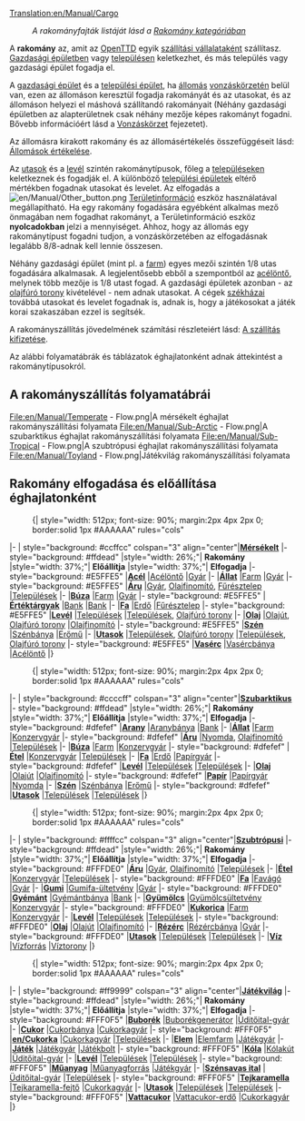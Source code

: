 [[Translation:en/Manual/Cargo]]
{{hu/Manual/Tartalomjegyzék}}
:''A rakományfajták listáját lásd a [[:Category:hu/Rakomány|Rakomány kategóriában]]''

A '''rakomány''' az, amit az [[hu/Manual/Main Page|OpenTTD]] egyik [[hu/Manual/Szállítási vállalat|szállítási vállalataként]] szállítasz. [[hu/Manual/Gazdasági épületek|Gazdasági épületben]] vagy [[hu/Manual/Települések|településen]] keletkezhet,  és más település vagy gazdasági épület fogadja el. 

A [[hu/Manual/Gazdasági épületek|gazdasági épület]] és a [[hu/Manual/Települések|települési épület]], ha [[hu/Manual/Állomások|állomás]] [[hu/Manual/Vonzáskörzet|vonzáskörzetén]] belül van, ezen az állomáson keresztül fogadja rakományát és az utasokat, és az állomáson helyezi el máshová szállítandó rakományait (Néhány gazdasági épületben az alapterületnek csak néhány mezője képes rakományt fogadni. Bővebb információért lásd a [[hu/Manual/Vonzáskörzet|Vonzáskörzet]] fejezetet).

Az állomásra kirakott rakomány és az állomásértékelés összefüggéseit lásd: [[hu/Manual/Game Mechanics/Main Page#allomasok-ertekelese|Állomások értékelése]].

Az [[hu/Manual/Base Set/Cargos/Utasok|utasok]] és a [[hu/Manual/Base Set/Cargos/Levél|levél]] szintén rakománytípusok, főleg a [[hu/Manual/Települések|településeken]] keletkeznek és fogadják el. A különböző [[hu/Archive/Manual/Épület|települési épületek]] eltérő mértékben fogadnak utasokat és levelet. Az elfogadás a [[File:en/Manual/Other button.png]] [[hu/Manual/Területinformáció|Területinformáció]] eszköz használatával megállapítható. Ha egy rakomány fogadására egyébként alkalmas mező önmagában nem fogadhat rakományt, a Területinformáció eszköz '''nyolcadokban''' jelzi a mennyiséget. Ahhoz, hogy az állomás egy rakománytípust fogadni tudjon, a vonzáskörzetében az elfogadásnak legalább 8/8-adnak kell lennie összesen.

Néhány gazdasági épület (mint pl. a [[hu/Manual/Base Set/Industries/Farm|farm]]) egyes mezői szintén 1/8 utas fogadására alkalmasak. A legjelentősebb ebből a szempontból az [[hu/Manual/Base Set/Industries/Acélöntő|acélöntő]], melynek több mezője is 1/8 utast fogad. A gazdasági épületek azonban - az [[hu/Manual/Base Set/Industries/Olajfúró torony|olajfúró torony]] kivételével - nem adnak utasokat. A cégek [[hu/Archive/Manual/Székház|székházai]] továbbá utasokat és levelet fogadnak is, adnak is, hogy a játékosokat a játék korai szakaszában ezzel is segítsék.

A rakományszállítás jövedelmének számítási részleteiért lásd: [[hu/Manual/Game Mechanics/Main Page#a-szallitas-kifizetese|A szállítás kifizetése]].

Az alábbi folyamatábrák és táblázatok éghajlatonként adnak áttekintést a rakománytípusokról.

==A rakományszállítás folyamatábrái==
<gallery>
File:en/Manual/Temperate - Flow.png|A mérsékelt éghajlat rakományszállítási folyamata
File:en/Manual/Sub-Arctic - Flow.png|A szubarktikus éghajlat rakományszállítási folyamata
File:en/Manual/Sub-Tropical - Flow.png|A szubtrópusi éghajlat rakományszállítási folyamata
File:en/Manual/Toyland - Flow.png|Játékvilág rakományszállítási folyamata
</gallery>

==Rakomány elfogadása és előállítása éghajlatonként==

:{| {{en/Wikitable}} style="width: 512px; font-size: 90%; margin:2px 4px 2px 0; border:solid 1px #AAAAAA" rules="cols"
|- 
| style="background: #ccffcc" colspan="3" align="center"|'''[[hu/Manual/Éghajlatok#mersekelt|Mérsékelt]]'''
|- style="background: #ffdead"
|style="width: 26%;"| '''Rakomány'''
|style="width: 37%;"| '''Előállítja'''
|style="width: 37%;"| '''Elfogadja'''
|- style="background: #E5FFE5"
|'''[[hu/Manual/Base Set/Cargos/Acél|Acél]]'''
|[[hu/Manual/Base Set/Industries/Acélöntő|Acélöntő]]
|[[hu/Manual/Base Set/Industries/Gyár|Gyár]]
|-
|'''[[hu/Manual/Base Set/Cargos/Állat|Állat]]'''
|[[hu/Manual/Base Set/Industries/Farm|Farm]]
|[[hu/Manual/Base Set/Industries/Gyár|Gyár]]
|- style="background: #E5FFE5"
|'''[[hu/Manual/Base Set/Cargos/Áru|Áru]]'''
|[[hu/Manual/Base Set/Industries/Gyár|Gyár]], [[hu/Manual/Base Set/Industries/Olajfinomító|Olajfinomító]], [[hu/Manual/Base Set/Industries/Fűrésztelep|Fűrésztelep]]
|[[hu/Manual/Települések|Települések]]
|-
|'''[[hu/Manual/Base Set/Cargos/Búza|Búza]]'''
|[[hu/Manual/Base Set/Industries/Farm|Farm]]
|[[hu/Manual/Base Set/Industries/Gyár|Gyár]]
|- style="background: #E5FFE5"
|'''[[hu/Manual/Base Set/Cargos/Értéktárgyak|Értéktárgyak]]'''
|[[hu/Manual/Base Set/Industries/Bank|Bank]]
|[[hu/Manual/Base Set/Industries/Bank|Bank]]
|-
|'''[[hu/Manual/Base Set/Cargos/Fa|Fa]]'''
|[[hu/Manual/Base Set/Industries/Erdő|Erdő]]
|[[hu/Manual/Base Set/Industries/Fűrésztelep|Fűrésztelep]]
|- style="background: #E5FFE5"
|'''[[hu/Manual/Base Set/Cargos/Levél|Levél]]'''
|[[hu/Manual/Települések|Települések]]
|[[hu/Manual/Települések|Települések]], [[hu/Manual/Base Set/Industries/Olajfúró torony|Olajfúró torony]]
|-
|'''[[hu/Manual/Base Set/Cargos/Olaj|Olaj]]'''
|[[hu/Manual/Base Set/Industries/Olajkút|Olajút]], [[hu/Manual/Base Set/Industries/Olajfúró torony|Olajfúró torony]]
|[[hu/Manual/Base Set/Industries/Olajfinomító|Olajfinomító]]
|- style="background: #E5FFE5"
|'''[[hu/Manual/Base Set/Cargos/Szén|Szén]]'''
|[[hu/Manual/Base Set/Industries/Szénbánya|Szénbánya]]
|[[hu/Manual/Base Set/Industries/Erőmű|Erőmű]]
|-
|'''[[hu/Manual/Base Set/Cargos/Utasok|Utasok]]'''
|[[hu/Manual/Települések|Települések]], [[hu/Manual/Base Set/Industries/Olajfúró torony|Olajfúró torony]]
|[[hu/Manual/Települések|Települések]], [[hu/Manual/Base Set/Industries/Olajfúró torony|Olajfúró torony]]
|- style="background: #E5FFE5"
|'''[[hu/Manual/Base Set/Cargos/Vasérc|Vasérc]]'''
|[[hu/Manual/Base Set/Industries/Vasércbánya|Vasércbánya]]
|[[hu/Manual/Base Set/Industries/Acélöntő|Acélöntő]]
|}

:{| {{en/Wikitable}} style="width: 512px; font-size: 90%; margin:2px 4px 2px 0; border:solid 1px #AAAAAA" rules="cols"
|- 
| style="background: #ccccff" colspan="3" align="center"|'''[[hu/Manual/Éghajlatok#szubarktikus|Szubarktikus]]'''
|- style="background: #ffdead"
|style="width: 26%;"| '''Rakomány'''
|style="width: 37%;"| '''Előállítja'''
|style="width: 37%;"| '''Elfogadja'''
|- style="background: #dfefef"
|'''[[hu/Manual/Base Set/Cargos/Arany|Arany]]'''
|[[hu/Manual/Base Set/Industries/Aranybánya|Aranybánya]]
|[[hu/Manual/Base Set/Industries/Bank|Bank]]
|-
|'''[[hu/Manual/Base Set/Cargos/Állat|Állat]]'''
|[[hu/Manual/Base Set/Industries/Farm|Farm]]
|[[hu/Manual/Base Set/Industries/Konzervgyár|Konzervgyár]]
|- style="background: #dfefef"
|'''[[hu/Manual/Base Set/Cargos/Áru|Áru]]'''
|[[hu/Manual/Base Set/Industries/Nyomda|Nyomda]], [[hu/Manual/Base Set/Industries/Olajfinomító|Olajfinomító]]
|[[hu/Manual/Települések|Települések]]
|-
|'''[[hu/Manual/Base Set/Cargos/Sarki búza|Búza]]'''
|[[hu/Manual/Base Set/Industries/Farm|Farm]]
|[[hu/Manual/Base Set/Industries/Konzervgyár|Konzervgyár]]
|- style="background: #dfefef"
|'''[[hu/Manual/Base Set/Cargos/Étel|Étel]]'''
|[[hu/Manual/Base Set/Industries/Konzervgyár|Konzervgyár]]
|[[hu/Manual/Települések|Települések]]
|-
|'''[[hu/Manual/Base Set/Cargos/Fa|Fa]]'''
|[[hu/Manual/Base Set/Industries/Erdő|Erdő]]
|[[hu/Manual/Base Set/Industries/Papírgyár|Papírgyár]]
|- style="background: #dfefef"
|'''[[hu/Manual/Base Set/Cargos/Levél|Levél]]'''
|[[hu/Manual/Települések|Települések]]
|[[hu/Manual/Települések|Települések]]
|-
|'''[[hu/Manual/Base Set/Cargos/Olaj|Olaj]]'''
|[[hu/Manual/Base Set/Industries/Olajkút|Olajút]]
|[[hu/Manual/Base Set/Industries/Olajfinomító|Olajfinomító]]
|- style="background: #dfefef"
|'''[[hu/Manual/Base Set/Cargos/Papír|Papír]]'''
|[[hu/Manual/Base Set/Industries/Papírgyár|Papírgyár]]
|[[hu/Manual/Base Set/Industries/Nyomda|Nyomda]]
|-
|'''[[hu/Manual/Base Set/Cargos/Szén|Szén]]'''
|[[hu/Manual/Base Set/Industries/Szénbánya|Szénbánya]]
|[[hu/Manual/Base Set/Industries/Erőmű|Erőmű]]
|- style="background: #dfefef"
|'''[[hu/Manual/Base Set/Cargos/Utasok|Utasok]]'''
|[[hu/Manual/Települések|Települések]]
|[[hu/Manual/Települések|Települések]]
|}

:{| {{en/Wikitable}} style="width: 512px; font-size: 90%; margin:2px 4px 2px 0; border:solid 1px #AAAAAA" rules="cols"
|- 
| style="background: #ffffcc" colspan="3" align="center"|'''[[hu/Manual/Éghajlatok#szubtropusi|Szubtrópusi]]'''
|- style="background: #ffdead"
|style="width: 26%;"| '''Rakomány'''
|style="width: 37%;"| '''Előállítja'''
|style="width: 37%;"| '''Elfogadja'''
|- style="background: #FFFDE0"
|'''[[hu/Manual/Base Set/Cargos/Áru|Áru]]'''
|[[hu/Manual/Base Set/Industries/Gyár|Gyár]], [[hu/Manual/Base Set/Industries/Olajfinomító|Olajfinomító]]
|[[hu/Manual/Települések|Települések]]
|-
|'''[[hu/Manual/Base Set/Cargos/Étel|Étel]]'''
|[[hu/Manual/Base Set/Industries/Konzervgyár|Konzervgyár]]
|[[hu/Manual/Települések|Települések]]
|- style="background: #FFFDE0"
|'''[[hu/Manual/Base Set/Cargos/Fa|Fa]]'''
|[[hu/Manual/Base Set/Industries/Favágó|Favágó]]
|[[hu/Manual/Base Set/Industries/Gyár|Gyár]]
|-
|'''[[hu/Manual/Base Set/Cargos/Gumi|Gumi]]'''
|[[hu/Manual/Base Set/Industries/Gumifa-ültetvény|Gumifa-ültetvény]]
|[[hu/Manual/Base Set/Industries/Gyár|Gyár]]
|- style="background: #FFFDE0"
|'''[[hu/Manual/Base Set/Cargos/Gyémánt|Gyémánt]]'''
|[[hu/Manual/Base Set/Industries/Gyémántbánya|Gyémántbánya]]
|[[hu/Manual/Base Set/Industries/Bank|Bank]]
|-
|'''[[hu/Manual/Base Set/Cargos/Gyümölcs|Gyümölcs]]'''
|[[hu/Manual/Base Set/Industries/Gyümölcsültetvény|Gyümölcsültetvény]]
|[[hu/Manual/Base Set/Industries/Konzervgyár|Konzervgyár]]
|- style="background: #FFFDE0"
|'''[[hu/Manual/Base Set/Cargos/Kukorica|Kukorica]]'''
|[[hu/Manual/Base Set/Industries/Farm|Farm]]
|[[hu/Manual/Base Set/Industries/Konzervgyár|Konzervgyár]]
|-
|'''[[hu/Manual/Base Set/Cargos/Levél|Levél]]'''
|[[hu/Manual/Települések|Települések]]
|[[hu/Manual/Települések|Települések]]
|- style="background: #FFFDE0"
|'''[[hu/Manual/Base Set/Cargos/Olaj|Olaj]]'''
|[[hu/Manual/Base Set/Industries/Olajkút|Olajút]]
|[[hu/Manual/Base Set/Industries/Olajfinomító|Olajfinomító]]
|-
|'''[[hu/Manual/Base Set/Cargos/Rézérc|Rézérc]]'''
|[[hu/Manual/Base Set/Industries/Rézércbánya|Rézércbánya]]
|[[hu/Manual/Base Set/Industries/Gyár|Gyár]]
|- style="background: #FFFDE0"
|'''[[hu/Manual/Base Set/Cargos/Utasok|Utasok]]'''
|[[hu/Manual/Települések|Települések]]
|[[hu/Manual/Települések|Települések]]
|-
|'''[[hu/Manual/Base Set/Cargos/Víz|Víz]]'''
|[[hu/Manual/Base Set/Industries/Vízforrás|Vízforrás]]
|[[hu/Manual/Base Set/Industries/Víztorony|Víztorony]]
|}

:{| {{en/Wikitable}} style="width: 512px; font-size: 90%; margin:2px 4px 2px 0; border:solid 1px #AAAAAA" rules="cols"
|- 
| style="background: #ff9999" colspan="3" align="center"|'''[[hu/Manual/Éghajlatok|Játékvilág]]'''
|- style="background: #ffdead"
|style="width: 26%;"| '''Rakomány'''
|style="width: 37%;"| '''Előállítja'''
|style="width: 37%;"| '''Elfogadja'''
|- style="background: #FFF0F5"
|'''[[hu/Buborék|Buborék]]'''
|[[hu/Buborékgenerátor|Buborékgenerátor]]
|[[hu/Üditőital-gyár|Üditőital-gyár]]
|-
|'''[[hu/Cukor|Cukor]]'''
|[[hu/Cukorbánya|Cukorbánya]]
|[[hu/Cukorkagyár|Cukorkagyár]]
|- style="background: #FFF0F5"
|'''[[en/Cukorka]]'''
|[[hu/Cukorkagyár|Cukorkagyár]]
|[[hu/Manual/Települések|Települések]]
|-
|'''[[hu/Elem|Elem]]'''
|[[hu/Elemfarm|Elemfarm]]
|[[hu/Játékgyár|Játékgyár]]
|-
|'''[[hu/Játék|Játék]]'''
|[[hu/Játékgyár|Játékgyár]]
|[[hu/Játékbolt|Játékbolt]]
|- style="background: #FFF0F5"
|'''[[hu/Kóla|Kóla]]'''
|[[hu/Kólakút|Kólakút]]
|[[hu/Üditőital-gyár|Üditőital-gyár]]
|-
|'''[[hu/Manual/Base Set/Cargos/Levél|Levél]]'''
|[[hu/Manual/Települések|Települések]]
|[[hu/Manual/Települések|Települések]]
|- style="background: #FFF0F5"
|'''[[hu/Műanyag|Műanyag]]'''
|[[hu/Műanyagforrás|Műanyagforrás]]
|[[hu/Játékgyár|Játékgyár]]
|-
|'''[[hu/Szénsavas ital|Szénsavas ital]]'''
|[[hu/Üditőital-gyár|Üditőital-gyár]]
|[[hu/Manual/Települések|Települések]]
|- style="background: #FFF0F5"
|'''[[hu/Tejkaramella|Tejkaramella]]'''
|[[hu/Tejkaramella-fejtő|Tejkaramella-fejtő]]
|[[hu/Cukorkagyár|Cukorkagyár]]
|-
|'''[[hu/Manual/Base Set/Cargos/Utasok|Utasok]]'''
|[[hu/Manual/Települések|Települések]]
|[[hu/Manual/Települések|Települések]]
|- style="background: #FFF0F5"
|'''[[hu/Vattacukor|Vattacukor]]''' 
|[[hu/Vattacukor-erdő|Vattacukor-erdő]]
|[[hu/Cukorkagyár|Cukorkagyár]]
|}